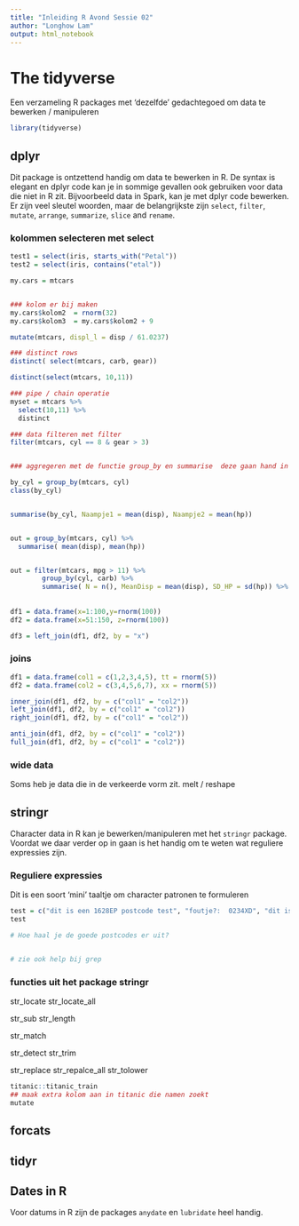 ```yaml
---
title: "Inleiding R Avond Sessie 02"
author: "Longhow Lam"
output: html_notebook
---
```


# The tidyverse

Een verzameling R packages met 'dezelfde' gedachtegoed om data te bewerken / manipuleren 


```r
library(tidyverse)
```


## dplyr

Dit package is ontzettend handig om data te bewerken in R. De syntax is elegant en dplyr code kan je in sommige gevallen ook gebruiken voor data die niet in R zit. Bijvoorbeeld data in Spark, kan je met dplyr code bewerken. Er zijn veel sleutel woorden, maar de belangrijkste zijn `select`,  `filter`, `mutate`, `arrange`, `summarize`, `slice` and `rename`.


### kolommen selecteren met select

```r
test1 = select(iris, starts_with("Petal"))
test2 = select(iris, contains("etal"))

my.cars = mtcars


### kolom er bij maken
my.cars$kolom2  = rnorm(32)
my.cars$kolom3  = my.cars$kolom2 + 9

mutate(mtcars, displ_l = disp / 61.0237)

### distinct rows
distinct( select(mtcars, carb, gear))

distinct(select(mtcars, 10,11))

### pipe / chain operatie
myset = mtcars %>% 
  select(10,11) %>%
  distinct
```


```r
### data filteren met filter
filter(mtcars, cyl == 8 & gear > 3)


### aggregeren met de functie group_by en summarise  deze gaan hand in hand samen

by_cyl = group_by(mtcars, cyl) 
class(by_cyl)


summarise(by_cyl, Naampje1 = mean(disp), Naampje2 = mean(hp))


out = group_by(mtcars, cyl) %>% 
  summarise( mean(disp), mean(hp))


out = filter(mtcars, mpg > 11) %>%
        group_by(cyl, carb) %>% 
        summarise( N = n(), MeanDisp = mean(disp), SD_HP = sd(hp)) %>%
        
  
df1 = data.frame(x=1:100,y=rnorm(100))
df2 = data.frame(x=51:150, z=rnorm(100))

df3 = left_join(df1, df2, by = "x")
```



### joins
```r
df1 = data.frame(col1 = c(1,2,3,4,5), tt = rnorm(5))
df2 = data.frame(col2 = c(3,4,5,6,7), xx = rnorm(5))

inner_join(df1, df2, by = c("col1" = "col2"))
left_join(df1, df2, by = c("col1" = "col2"))
right_join(df1, df2, by = c("col1" = "col2"))

anti_join(df1, df2, by = c("col1" = "col2"))
full_join(df1, df2, by = c("col1" = "col2"))
```


### wide data 

Soms heb je data die in de verkeerde vorm zit. melt / reshape



## stringr

Character data in R kan je bewerken/manipuleren met het `stringr` package. Voordat we daar verder op in gaan is het handig om te weten wat reguliere expressies zijn.

### Reguliere expressies

Dit is een soort 'mini' taaltje om character patronen te formuleren

```r
test = c("dit is een 1628EP postcode test", "foutje?:  0234XD", "dit is er nog een 1628 EP", "en nog een foute 126EP", "nog een 1234    XX", "1234eZ en nog 4567PK")
test

# Hoe haal je de goede postcodes er uit?


# zie ook help bij grep 
```

### functies uit het package stringr


str_locate
str_locate_all

str_sub
str_length

str_match

str_detect
str_trim

str_replace
str_repalce_all
str_tolower

```r

titanic::titanic_train
## maak extra kolom aan in titanic die namen zoekt
mutate
```

## forcats


## tidyr


## Dates in R

Voor datums in R zijn de packages `anydate` en `lubridate` heel handig.

```r



```



